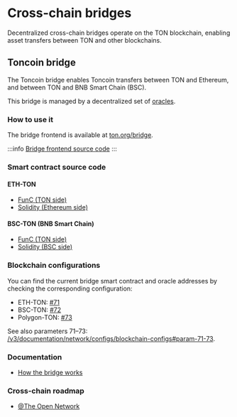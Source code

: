 
# Cross-chain bridges

Decentralized cross-chain bridges operate on the TON blockchain, enabling asset transfers between TON and other blockchains.

## Toncoin bridge

The Toncoin bridge enables Toncoin transfers between TON and Ethereum, and between TON and BNB Smart Chain (BSC).

This bridge is managed by a decentralized set of [oracles](/v3/documentation/infra/crosschain/bridge-addresses).

### How to use it

The bridge frontend is available at [ton.org/bridge](https://ton.org/bridge).

:::info
[Bridge frontend source code](https://github.com/ton-blockchain/bridge)
:::

### Smart contract source code

#### ETH-TON

- [FunC (TON side)](https://github.com/ton-blockchain/bridge-func)
- [Solidity (Ethereum side)](https://github.com/ton-blockchain/bridge-solidity/tree/eth_mainnet)

#### BSC-TON (BNB Smart Chain)

- [FunC (TON side)](https://github.com/ton-blockchain/bridge-func/tree/bsc)
- [Solidity (BSC side)](https://github.com/ton-blockchain/bridge-solidity/tree/bsc_mainnet)

### Blockchain configurations

You can find the current bridge smart contract and oracle addresses by checking the corresponding configuration:

- ETH-TON: [#71](https://github.com/ton-blockchain/ton/blob/35d17249e6b54d67a5781ebf26e4ee98e56c1e50/crypto/block/block.tlb#L738)
- BSC-TON: [#72](https://github.com/ton-blockchain/ton/blob/35d17249e6b54d67a5781ebf26e4ee98e56c1e50/crypto/block/block.tlb#L739)
- Polygon-TON: [#73](https://github.com/ton-blockchain/ton/blob/35d17249e6b54d67a5781ebf26e4ee98e56c1e50/crypto/block/block.tlb#L740)

See also parameters 71–73: [/v3/documentation/network/configs/blockchain-configs#param-71-73](/v3/documentation/network/configs/blockchain-configs#param-71-73).

### Documentation

- [How the bridge works](https://github.com/ton-blockchain/TIPs/issues/24)

### Cross-chain roadmap

- [@The Open Network](https://t.me/tonblockchain/146)

<Feedback />
